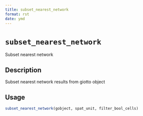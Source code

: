 ```yaml
--- 
title: subset_nearest_network 
format: rst 
date: ymd 
--- 
```

# `subset_nearest_network`

Subset nearest network


## Description

Subset nearest network results from giotto object


## Usage

```r
subset_nearest_network(gobject, spat_unit, filter_bool_cells)
```


